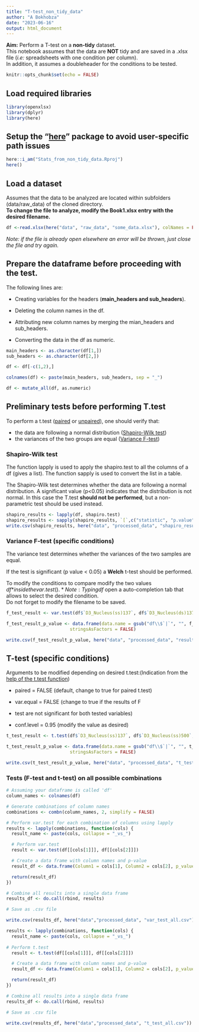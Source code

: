 ```yaml
---
title: "T-test_non_tidy_data"
author: "A Bokhobza"
date: "2023-06-16"
output: html_document
---
```


**Aim:** Perform a T-test on a **non-tidy** dataset.\
This notebook assumes that the data are **NOT** tidy and are saved in a .xlsx file (*i.e:* spreadsheets with one condition per column).\
In addition, it assumes a doubleheader for the conditions to be tested.

```r
knitr::opts_chunk$set(echo = FALSE)
```

## Load required libraries

```r
library(openxlsx)
library(dplyr)
library(here)
```

## Setup the "[here](https://here.r-lib.org)" package to avoid user-specific path issues

```r

here::i_am("Stats_from_non_tidy_data.Rproj")
here()

```

## Load a dataset

Assumes that the data to be analyzed are located within subfolders (data/raw_data) of the cloned directory.\
**To change the file to analyze, modify the Book1.xlsx entry with the desired filename.**

```r

df <-read.xlsx(here("data", "raw_data", "some_data.xlsx"), colNames = FALSE, sep.names = "_",  fillMergedCells = TRUE)

```

*Note: if the file is already open elsewhere an error will be thrown, just close the file and try again.*

## Prepare the dataframe before proceeding with the test.

The following lines are:\

-   Creating variables for the headers (**main_headers and sub_headers**).

-   Deleting the column names in the df.

-   Attributing new column names by merging the mian_headers and sub_headers.

-   Converting the data in the df as numeric.

```r
main_headers <- as.character(df[1,])
sub_headers <- as.character(df[2,])

df <- df[-c(1,2),]

colnames(df) <- paste(main_headers, sub_headers, sep = "_")

df <- mutate_all(df, as.numeric)

```

## Preliminary tests before performing T.test

To perform a t.test ([paired](http://www.sthda.com/english/wiki/paired-samples-t-test-in-r) or [unpaired](http://www.sthda.com/english/wiki/unpaired-two-samples-t-test-in-r)), one should verify that:

-   the data are following a normal distribution ([Shapiro-Wilk test](http://www.sthda.com/english/wiki/normality-test-in-r))\
-   the variances of the two groups are equal ([Variance F-test](http://www.sthda.com/english/wiki/f-test-compare-two-variances-in-r))

### Shapiro-Wilk test

The function lapply is used to apply the shapiro.test to all the columns of a df (gives a list). The function sapply is used to convert the list in a table.

The Shapiro-Wilk test determines whether the data are following a normal distribution. A significant value (p\<0.05) indicates that the distribution is not normal. In this case the T.test **should not be performed**, but a non-parametric test should be used instead.

```r

shapiro_results <- lapply(df, shapiro.test)
shapiro_results <- sapply(shapiro_results, `[`,c("statistic", "p.value"))
write.csv(shapiro_results, here("data", "processed_data", "shapiro_results.csv"))

```

### Variance F-test (specific conditions)

The variance test determines whether the variances of the two samples are equal.

If the test is significant (p value \< 0.05) a **Welch** t-test should be performed.

To modify the conditions to compare modify the two values *df*$* inside the var.test(). *Note: Typing df$ open a auto-completion tab that allows to select the desired condition.\
Do not forget to modify the filename to be saved.

```r

f_test_result <- var.test(df$`D3_Nucleus(ss)137`, df$`D3_Nucleus(ds)137`, alternative = "two.sided")

f_test_result_p_value <- data.frame(data.name = gsub("df\\$`|`", "", f_test_result$data.name), p.value = f_test_result$p.value, 
                        stringsAsFactors = FALSE)

write.csv(f_test_result_p_value, here("data", "processed_data", "results_var_test.csv"))


```

## T-test (specific conditions)

Arguments to be modified depending on desired t.test:(Indication from the [help of the t.test function](https://stat.ethz.ch/R-manual/R-devel/library/stats/html/t.test.html))

-   paired = FALSE (default, change to true for paired t.test)

-   var.equal = FALSE (change to true if the results of F

-   test are not significant for both tested variables)

-   conf.level = 0.95 (modify the value as desired)

```r

t_test_result <- t.test(df$`D3_Nucleus(ss)137`, df$`D3_Nucleus(ss)500`, paired = FALSE, var.equal = FALSE, conf.level = 0.95)

t_test_result_p_value <- data.frame(data.name = gsub("df\\$`|`", "", t_test_result$data.name), p.value = f_test_result$p.value, 
                        stringsAsFactors = FALSE)

write.csv(t_test_result_p_value, here("data", "processed_data", "t_test_result.csv"))


```


### Tests (F-test and t-test) on all possible combinations
```r
# Assuming your dataframe is called 'df'
column_names <- colnames(df)

# Generate combinations of column names
combinations <- combn(column_names, 2, simplify = FALSE)

# Perform var.test for each combination of columns using lapply
results <- lapply(combinations, function(cols) {
  result_name <- paste(cols, collapse = "_vs_")

  # Perform var.test
  result <- var.test(df[[cols[1]]], df[[cols[2]]])

  # Create a data frame with column names and p-value
  result_df <- data.frame(Column1 = cols[1], Column2 = cols[2], p_value = result$p.value)

  return(result_df)
})

# Combine all results into a single data frame
results_df <- do.call(rbind, results)

# Save as .csv file

write.csv(results_df, here("data","processed_data", "var_test_all.csv"))


```

```r

results <- lapply(combinations, function(cols) {
  result_name <- paste(cols, collapse = "_vs_")
  
# Perform t.test
  result <- t.test(df[[cols[1]]], df[[cols[2]]])

  # Create a data frame with column names and p-value
  result_df <- data.frame(Column1 = cols[1], Column2 = cols[2], p_value = result$p.value)

  return(result_df)
})

# Combine all results into a single data frame
results_df <- do.call(rbind, results)

# Save as .csv file

write.csv(results_df, here("data","processed_data", "t_test_all.csv"))



```




